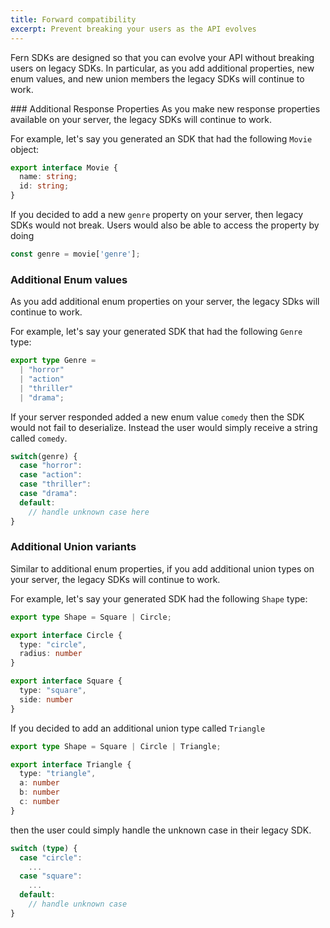 ```yaml
---
title: Forward compatibility 
excerpt: Prevent breaking your users as the API evolves 
---
```


Fern SDKs are designed so that you can evolve your API without 
breaking users on legacy SDKs. In particular, as you add additional properties, 
new enum values, and new union members the legacy SDKs will continue to work. 

<Tabs>
<Tab title="TypeScript">
  ### Additional Response Properties
  As you make new response properties available on your server, 
  the legacy SDKs will continue to work. 

  For example, let's say you generated an SDK that had the following
  `Movie` object: 
  ```ts
  export interface Movie {
    name: string;
    id: string;
  }
  ```

  If you decided to add a new `genre` property on your server, then 
  legacy SDKs would not break. Users would also be able to access
  the property by doing

  ```ts
  const genre = movie['genre'];
  ```

  ### Additional Enum values
  As you add additional enum properties on your server, the 
  legacy SDks will continue to work. 

  For example, let's say your generated SDK that had the following 
  `Genre` type: 

  ```ts
  export type Genre =
    | "horror"
    | "action"
    | "thriller"
    | "drama";
  ```

  If your server responded added a new enum value `comedy` then the 
  SDK would not fail to deserialize. Instead the user would simply receive
  a string called `comedy`. 

  ```ts {6-7}
  switch(genre) {
    case "horror": 
    case "action": 
    case "thriller": 
    case "drama": 
    default: 
      // handle unknown case here
  }
  ```

  ### Additional Union variants
  Similar to additional enum properties, if you add additional union types 
  on your server, the legacy SDKs will continue to work. 

  For example, let's say your generated SDK had the following `Shape` type: 

  ```ts
  export type Shape = Square | Circle;

  export interface Circle {
    type: "circle",
    radius: number
  }

  export interface Square {
    type: "square",
    side: number
  }
  ```

  If you decided to add an additional union type called `Triangle` 

  ```ts
  export type Shape = Square | Circle | Triangle;

  export interface Triangle {
    type: "triangle",
    a: number
    b: number
    c: number
  }
  ```
  then the user could simply handle the unknown case in their legacy SDK. 

  ```ts {6-7}
  switch (type) {
    case "circle": 
      ...
    case "square": 
      ...
    default: 
      // handle unknown case
  }
  ```
</Tab>
</Tabs>
